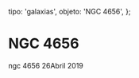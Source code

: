 
  tipo: 'galaxias',
  objeto: 'NGC 4656',
};

# NGC 4656

<Imagen
  src="registro/ngc-4656_20190426_ngc4656.jpg"
  fecha="20190426"
/>

ngc 4656 26Abril 2019
